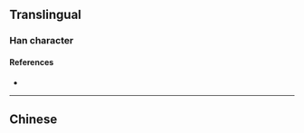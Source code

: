{{also|樳}}
{{character info/new}}
==Translingual==

===Han character===
{{Han char|rn=75|rad=木|as=06|sn=10|four=|canj=DSMI,XDSMI|ids=⿰木寻}}

====References====
* {{Han ref|kx=0526.211|hdz=21208.011|uh=686A|ud=26730}}

----

==Chinese==
{{zh-see|樳}}